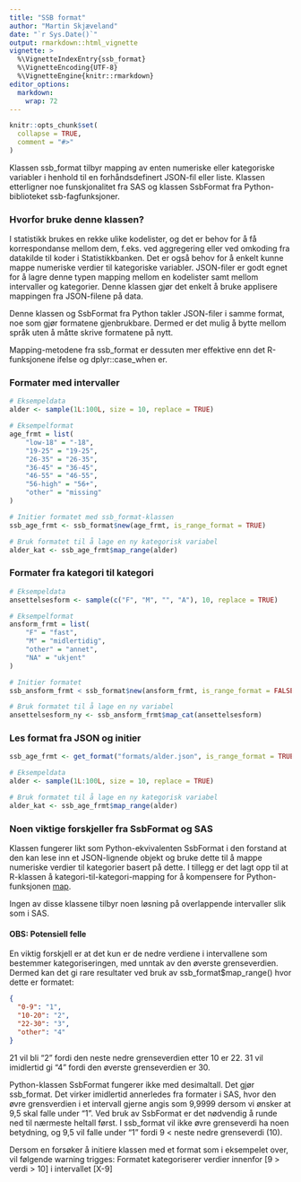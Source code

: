 ```yaml
---
title: "SSB format"
author: "Martin Skjæveland"
date: "`r Sys.Date()`"
output: rmarkdown::html_vignette
vignette: >
  %\VignetteIndexEntry{ssb_format}
  %\VignetteEncoding{UTF-8}
  %\VignetteEngine{knitr::rmarkdown}
editor_options: 
  markdown: 
    wrap: 72
---
```


```r
knitr::opts_chunk$set(
  collapse = TRUE,
  comment = "#>"
)
```

Klassen ssb_format tilbyr mapping av enten numeriske eller kategoriske
variabler i henhold til en forhåndsdefinert JSON-fil eller liste.
Klassen etterligner noe funskjonalitet fra SAS og klassen SsbFormat fra
Python-biblioteket ssb-fagfunksjoner.

### Hvorfor bruke denne klassen?

I statistikk brukes en rekke ulike kodelister, og det er behov for å få
korrespondanse mellom dem, f.eks. ved aggregering eller ved omkoding fra
datakilde til koder i Statistikkbanken. Det er også behov for å enkelt
kunne mappe numeriske verdier til kategoriske variabler. JSON-filer er
godt egnet for å lagre denne typen mapping mellom en kodelister samt
mellom intervaller og kategorier. Denne klassen gjør det enkelt å bruke
applisere mappingen fra JSON-filene på data.

Denne klassen og SsbFormat fra Python takler JSON-filer i samme format,
noe som gjør formatene gjenbrukbare. Dermed er det mulig å bytte mellom
språk uten å måtte skrive formatene på nytt.

Mapping-metodene fra ssb_format er dessuten mer effektive enn det
R-funksjonene ifelse og dplyr::case_when er.

### Formater med intervaller
```r
# Eksempeldata
alder <- sample(1L:100L, size = 10, replace = TRUE)

# Eksempelformat
age_frmt = list(
    "low-18" = "-18",
    "19-25" = "19-25",
    "26-35" = "26-35",
    "36-45" = "36-45",
    "46-55" = "46-55",
    "56-high" = "56+",
    "other" = "missing"
)

# Initier formatet med ssb_format-klassen
ssb_age_frmt <- ssb_format$new(age_frmt, is_range_format = TRUE)

# Bruk formatet til å lage en ny kategorisk variabel
alder_kat <- ssb_age_frmt$map_range(alder)

```

### Formater fra kategori til kategori
```r
# Eksempeldata
ansettelsesform <- sample(c("F", "M", "", "A"), 10, replace = TRUE)

# Eksempelformat
ansform_frmt = list(
    "F" = "fast",
    "M" = "midlertidig",
    "other" = "annet",
    "NA" = "ukjent"
)

# Initier formatet
ssb_ansform_frmt < ssb_format$new(ansform_frmt, is_range_format = FALSE)

# Bruk formatet til å lage en ny variabel
ansettelsesform_ny <- ssb_ansform_frmt$map_cat(ansettelsesform)

```

### Les format fra JSON og initier

```r
ssb_age_frmt <- get_format("formats/alder.json", is_range_format = TRUE)

# Eksempeldata
alder <- sample(1L:100L, size = 10, replace = TRUE)

# Bruk formatet til å lage en ny kategorisk variabel
alder_kat <- ssb_age_frmt$map_range(alder)

```

### Noen viktige forskjeller fra SsbFormat og SAS

Klassen fungerer likt som Python-ekvivalenten SsbFormat i den forstand
at den kan lese inn et JSON-lignende objekt og bruke dette til å mappe
numeriske verdier til kategorier basert på dette. I tillegg er det lagt
opp til at R-klassen å kategori-til-kategori-mapping for å kompensere
for Python-funksjonen
[map](https://docs.python.org/3/library/functions.html#map){.uri}.

Ingen av disse klassene tilbyr noen løsning på overlappende intervaller
slik som i SAS.

#### OBS: Potensiell felle

En viktig forskjell er at det kun er de nedre verdiene i intervallene
som bestemmer kategoriseringen, med unntak av den øverste grenseverdien.
Dermed kan det gi rare resultater ved bruk av
ssb_format\$map_range() hvor dette er formatet:

``` json
{
  "0-9": "1", 
  "10-20": "2", 
  "22-30": "3", 
  "other": "4" 
}
```

21 vil bli "2" fordi den neste nedre grenseverdien etter 10 er 22. 31
vil imidlertid gi "4" fordi den øverste grenseverdien er 30.

Python-klassen SsbFormat fungerer ikke med desimaltall. Det gjør
ssb_format. Det virker imidlertid annerledes fra formater i SAS, hvor
den øvre grensverdien i et intervall gjerne angis som 9,9999 dersom vi
ønsker at 9,5 skal falle under "1". Ved bruk av SsbFormat er det
nødvendig å runde ned til nærmeste heltall først. I ssb_format vil ikke
øvre grenseverdi ha noen betydning, og 9,5 vil falle under "1" fordi 9
\< neste nedre grenseverdi (10).

Dersom en forsøker å initiere klassen med et format som i eksempelet over,
vil følgende warning trigges: Formatet kategoriserer verdier innenfor 
[9 > verdi > 10] i intervallet [X-9]
